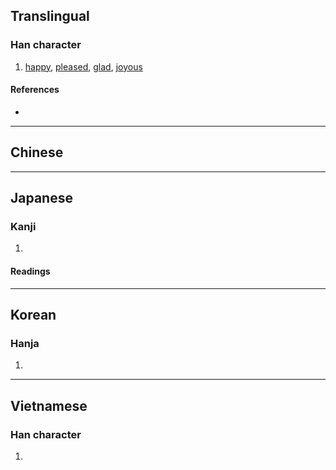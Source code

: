 {{also|歡}}
{{character info}}
==Translingual==

===Han character===
{{Han char|rn=61|rad=心|as=18|sn=21|four=94014|canj=PTRG|ids=⿰忄雚}}

# [[happy]], [[pleased]], [[glad]], [[joyous]]

====References====
* {{Han ref|kx=0409.010|dkj=11497|dj=0751.060|hdz=42370.100|uh=61FD|ud=25085|bh=F5CC|bd=62924}}

----

==Chinese==
{{zh-see|歡|v}}

----

==Japanese==

===Kanji===
{{ja-kanji|grade=|rs=心18}}

# {{rfdef|ja|sort=心18}}

====Readings====
{{ja-readings|goon=かん<くわん,がん<ぐわん|kanon=かん<くわん|kun=よろこ-ぶ}}

----

==Korean==

===Hanja===
{{ko-hanja|hangeul=환|eumhun=|rv=hwan|mr=hwan|y=hwan}}

# {{rfdef|ko|sort=心18}}

----

==Vietnamese==

===Han character===
{{vi-hantu|[[hoàn]], [[hoan]]|rs=心18}}

# {{rfdef|vi|sort=心18}}